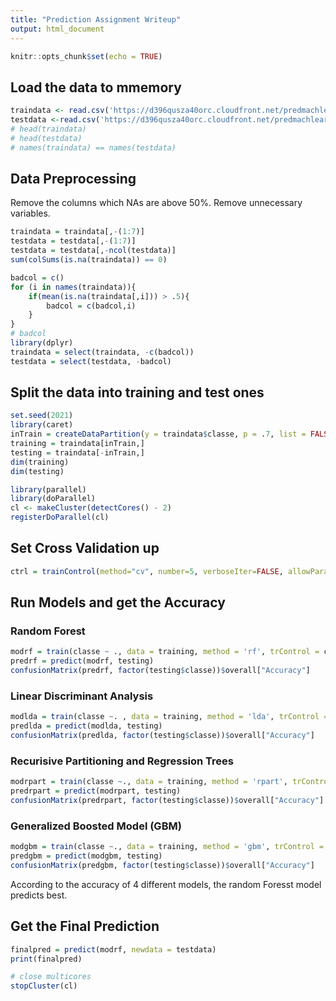 ---
title: "Prediction Assignment Writeup"
output: html_document
---

```{r setup, include=FALSE}
knitr::opts_chunk$set(echo = TRUE)
```

## Load the data to mmemory
```{r load}
traindata <- read.csv('https://d396qusza40orc.cloudfront.net/predmachlearn/pml-training.csv', na.strings = c("", "NA"))
testdata <-read.csv('https://d396qusza40orc.cloudfront.net/predmachlearn/pml-testing.csv', na.strings = c("", "NA"))
# head(traindata)
# head(testdata)
# names(traindata) == names(testdata)
```

## Data Preprocessing

Remove the columns which NAs are above 50%. Remove unnecessary variables. 

```{r clean}
traindata = traindata[,-(1:7)]
testdata = testdata[,-(1:7)]
testdata = testdata[,-ncol(testdata)]
sum(colSums(is.na(traindata)) == 0)

badcol = c()
for (i in names(traindata)){
    if(mean(is.na(traindata[,i])) > .5){
        badcol = c(badcol,i)
    }
}
# badcol
library(dplyr)
traindata = select(traindata, -c(badcol))
testdata = select(testdata, -badcol)
```

## Split the data into training and test ones

```{r split}
set.seed(2021)
library(caret)
inTrain = createDataPartition(y = traindata$classe, p = .7, list = FALSE)
training = traindata[inTrain,]
testing = traindata[-inTrain,]
dim(training)
dim(testing)
```


```{r para, echo = FALSE}
library(parallel)
library(doParallel)
cl <- makeCluster(detectCores() - 2)
registerDoParallel(cl)
```

## Set Cross Validation up

```{r cv}
ctrl = trainControl(method="cv", number=5, verboseIter=FALSE, allowParallel = T)
```

## Run Models and get the Accuracy
### Random Forest
```{r rf}
modrf = train(classe ~ ., data = training, method = 'rf', trControl = ctrl)
predrf = predict(modrf, testing)
confusionMatrix(predrf, factor(testing$classe))$overall["Accuracy"]
```
### Linear Discriminant Analysis
```{r lda}
modlda = train(classe ~. , data = training, method = 'lda', trControl = ctrl)
predlda = predict(modlda, testing)
confusionMatrix(predlda, factor(testing$classe))$overall["Accuracy"]
```

### Recurisive Partitioning and Regression Trees
```{r rpart}
modrpart = train(classe ~., data = training, method = 'rpart', trControl = ctrl)
predrpart = predict(modrpart, testing)
confusionMatrix(predrpart, factor(testing$classe))$overall["Accuracy"]
```

### Generalized Boosted Model (GBM)
```{r gbm}
modgbm = train(classe ~., data = training, method = 'gbm', trControl = ctrl, verbose = FALSE)
predgbm = predict(modgbm, testing)
confusionMatrix(predgbm, factor(testing$classe))$overall["Accuracy"]
```

According to the accuracy of 4 different models, the random Foresst model predicts best.

## Get the Final Prediction

```{r prediction}
finalpred = predict(modrf, newdata = testdata)
print(finalpred)

```

```{r close, echo = FALSE}
# close multicores
stopCluster(cl)
```